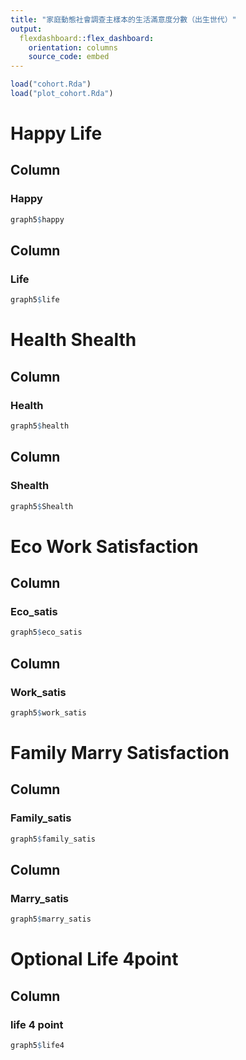 ```yaml
---
title: "家庭動態社會調查主樣本的生活滿意度分數（出生世代）"
output: 
  flexdashboard::flex_dashboard:
    orientation: columns
    source_code: embed
---
```


```r
load("cohort.Rda")
load("plot_cohort.Rda")
```

  Happy Life
=======================================

Column 
-------------------------------------

### Happy 
    
```r
graph5$happy
```

Column
-------------------------------------

### Life

```r
graph5$life
```

  Health Shealth
=======================================

Column
---------------------------------------

### Health

```r
graph5$health
```

Column
---------------------------------------

### Shealth

```r
graph5$Shealth
```

  Eco Work Satisfaction
=======================================

Column
----------------------------------------

### Eco_satis

```r
graph5$eco_satis
```

Column
----------------------------------------

### Work_satis

```r
graph5$work_satis
```

  Family Marry Satisfaction
========================================

Column
----------------------------------------

### Family_satis

```r
graph5$family_satis
```

Column
----------------------------------------

### Marry_satis

```r
graph5$marry_satis
```


  Optional Life 4point
=========================================
Column
----------------------------------------

### life 4 point

```r
graph5$life4
```

